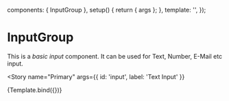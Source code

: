 

<Meta
    title="Atoms/InputGroup"
    component={InputGroup}
/>

  components: { InputGroup },
  setup() {
    return { args };
  },
  template: '<InputGroup v-bind="args" />',
});

# InputGroup
This is a *basic input* component.
It can be used for Text, Number, E-Mail etc input.

<Story
    name="Primary"
    args={{
        id: 'input',
        label: 'Text Input'
    }}
>
  {Template.bind({})}
</Story>

